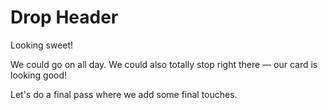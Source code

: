 # Drop Header

Looking sweet!

We could go on all day. We could also totally stop right there — our card is looking good!

Let's do a final pass where we add some final touches.
